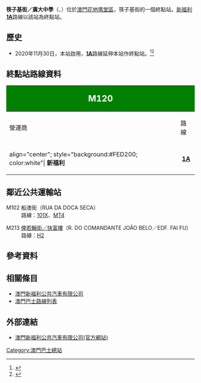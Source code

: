 {{Infobox station/bus
|總站名稱             = 筷子基街／廣大中學
|外文名稱             = RUA DE FÁI CHI KEI／ESCOLA KWONG TAI
|外文語言             = 葡文
|代表圖像             = RUA DE FÁI CHI KEI／ESCOLA KWONG TAI.jpg
|所在地點             = 
|本站編號             = M120
|所在區域             = [[澳門半島|澳門半島]]
|所在分區             = [[花地瑪堂區|花地瑪堂區]]
|所在街道             = 筷子基街
|啟用日期             = 2020年11月30日
|關閉日期             = 
|以本站作為總站路線   = '''[[新福利|新福利]]'''：1A
|途經本站路線         = 
|接駁交通工具         = 
|附近主要街道         = 筷子基街、筷子基巷
|附近著名建築物或景點 = [[筷子基社屋|筷子基社屋]]、[[澳門廣大中學|澳門廣大中學]]、東方海岸、擎天半島
|備註               = 
|佈局圖             =
|}}

'''筷子基街／廣大中學'''（{{lang-pt|'''RUA DE FÁI CHI KEI／ESCOLA KWONG TAI'''}}、{{lang-en|'''Fai Chi Kei St.／Kwong Tai Middle School'''}}）位於[[澳門|澳門]][[花地瑪堂區|花地瑪堂區]]，筷子基街的一個終點站。[[澳門新福利公共汽車有限公司|新福利]]'''[[澳門巴士1A路線|1A]]'''路線以該站為終點站。

==歷史==
* 2020年11月30日，本站啟用，'''[[澳門巴士1A路線|1A]]'''路線延伸本站作終點站。<ref>{{cite news |title=澳巴車隊23年底前全更新 新福利新巴士增主動安全設備 |url=https://www.tdm.com.mo/c_news/radio_news.php?id=495948 |accessdate=2020-11-27 |publisher=TDM [[澳廣視新聞|澳廣視新聞]] |archive-date=2020-12-11 |archive-url=https://web.archive.org/web/20201211194157/https://www.tdm.com.mo/c_news/radio_news.php?id=495948 |dead-url=no }}</ref><ref>{{cite news |title=持續優化巴士運作下周一起17號路線增特班車及筷子基街新增巴士總站 |url=http://www.dsat.gov.mo/bus/site/bus_news_detail.aspx?a_id=D01B0F613772826F7374EDF1AF35B2F5 |accessdate=2020-11-27 |publisher=[[交通事務局|交通事務局]] |archive-date=2021-09-27 |archive-url=https://web.archive.org/web/20210927135242/http://www.dsat.gov.mo/bus/site/bus_news_detail.aspx?a_id=D01B0F613772826F7374EDF1AF35B2F5 |dead-url=no }}</ref>

==終點站路線資料==
{| width=100% class="wikitable"
! colspan="2" style="background:green; color:white"|<big><big>M120</big></big>
! colspan="6" style="background:green; color:white"|<big>筷子基街／廣大中學<br>RUA DE FÁI CHI KEI／ESCOLA KWONG TAI</big>
|-
! 營運商
! 路線
! 出發地
! 目的地
! 途經地點
! 備註
|-
|align="center"; style="background:#FED200; color:white"| '''新福利'''
|align="center"| '''[[澳門巴士1A路線|1A]]'''
|align="center"| '''筷子基街'''
|align="center"| [[新口岸／科英布拉街_(巴士總站)|新口岸／科英布拉街]]
| 
*[[台山街市|台山街市]]
*[[三角花園|三角花園]]
*[[慕拉士大馬路|慕拉士]]
*[[外港碼頭_(巴士總站)|外港碼頭]]
*[[金蓮花廣場|金蓮花廣場]]
*[[澳門理工大學|理工大學]]
| 
|}

== 鄰近公共運輸站 ==
; M102 船澳街（RUA DA DOCA SECA）
: 路線：[[澳門巴士101X路線|101X]]、[[澳門巴士MT4路線|MT4]]

; M213 [[俾若翰街／快富樓_(巴士總站)|俾若翰街／快富樓]]（R. DO COMANDANTE JOÃO BELO／EDF. FAI FU）
: 路線：[[澳門巴士H2路線|H2]]

== 參考資料 ==
{{Reflist}}

== 相關條目 ==
* [[澳門新福利公共汽車有限公司|澳門新福利公共汽車有限公司]]
* [[澳門巴士路線列表|澳門巴士路線列表]]

== 外部連結 ==
*[http://www.transmac.com.mo/ 澳門新福利公共汽車有限公司(官方網站)] {{Wayback|url=http://www.transmac.com.mo/ |date=20100310023129 }}

{{澳門巴士總站列表}}

[[Category:澳門巴士總站|Category:澳門巴士總站]]